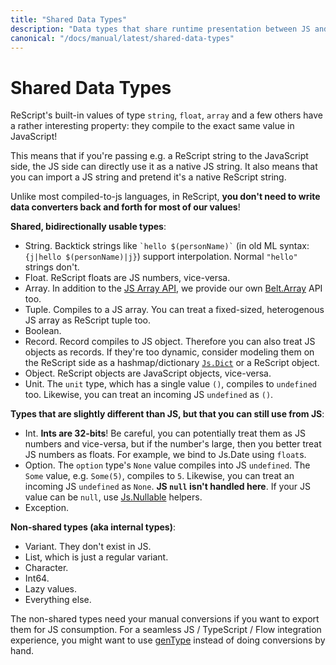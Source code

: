 ```yaml
---
title: "Shared Data Types"
description: "Data types that share runtime presentation between JS and ReScript"
canonical: "/docs/manual/latest/shared-data-types"
---
```


# Shared Data Types

ReScript's built-in values of type `string`, `float`, `array` and a few others have a rather interesting property: they compile to the exact same value in JavaScript!

This means that if you're passing e.g. a ReScript string to the JavaScript side, the JS side can directly use it as a native JS string. It also means that you can import a JS string and pretend it's a native ReScript string.

Unlike most compiled-to-js languages, in ReScript, **you don't need to write data converters back and forth for most of our values**!

**Shared, bidirectionally usable types**:
- String. Backtick strings like `` `hello $(personName)` `` (in old ML syntax: `{j|hello $(personName)|j}`) support interpolation. Normal `"hello"` strings don't.
- Float. ReScript floats are JS numbers, vice-versa.
- Array. In addition to the [JS Array API](api/js/array), we provide our own [Belt.Array](api/belt/array#set) API too.
- Tuple. Compiles to a JS array. You can treat a fixed-sized, heterogenous JS array as ReScript tuple too.
- Boolean.
- Record. Record compiles to JS object. Therefore you can also treat JS objects as records. If they're too dynamic, consider modeling them on the ReScript side as a hashmap/dictionary [`Js.Dict`](api/js/dict) or a ReScript object.
- Object. ReScript objects are JavaScript objects, vice-versa.
- Unit. The `unit` type, which has a single value `()`, compiles to `undefined` too. Likewise, you can treat an incoming JS `undefined` as `()`.

<!-- TODO: talk about poly variant -->

**Types that are slightly different than JS, but that you can still use from JS**:
- Int. **Ints are 32-bits**! Be careful, you can potentially treat them as JS numbers and vice-versa, but if the number's large, then you better treat JS numbers as floats. For example, we bind to Js.Date using `float`s.
- Option. The `option` type's `None` value compiles into JS `undefined`. The `Some` value, e.g. `Some(5)`, compiles to `5`. Likewise, you can treat an incoming JS `undefined` as `None`. **JS `null` isn't handled here**. If your JS value can be `null`, use [Js.Nullable](api/js/nullable) helpers.
- Exception.

**Non-shared types (aka internal types)**:

- Variant. They don't exist in JS.
- List, which is just a regular variant.
- Character.
- Int64.
- Lazy values.
- Everything else.

The non-shared types need your manual conversions if you want to export them for JS consumption. For a seamless JS / TypeScript / Flow integration experience, you might want to use [genType](https://github.com/cristianoc/gentype) instead of doing conversions by hand.
